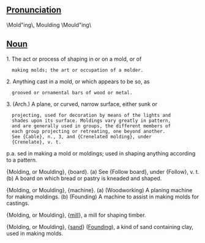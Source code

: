 {{rfc}}
==[[Pronunciation]]==

\Mold"ing\, Moulding \Mould"ing\


==[[Noun]]==
1. The act or process of shaping in or on a mold, or of
   making molds; the art or occupation of a molder.

2. Anything cast in a mold, or which appears to be so, as
   grooved or ornamental bars of wood or metal.

3. (Arch.) A plane, or curved, narrow surface, either sunk or
   projecting, used for decoration by means of the lights and
   shades upon its surface. Moldings vary greatly in pattern,
   and are generally used in groups, the different members of
   each group projecting or retreating, one beyond another.
   See {Cable}, n., 3, and {Crenelated molding}, under
   {Crenelate}, v. t.


p.a. sed in making a mold or moldings; used in shaping anything
according to a pattern.

{Molding, or Moulding}, {board}.
(a) See {Follow board}, under {Follow}, v. t.
(b) A board on which bread or pastry is kneaded and shaped.


{Molding, or Moulding}, {machine}.
(a) (Woodworking) A planing machine for making moldings. (b) (Founding) A machine to assist in making molds for castings.

{Molding, or Moulding}, {[[mill]]}, a mill for shaping timber.

{Molding, or Moulding}, {[[sand]]} ([[Founding]]), a kind of sand containing clay, used in making molds.